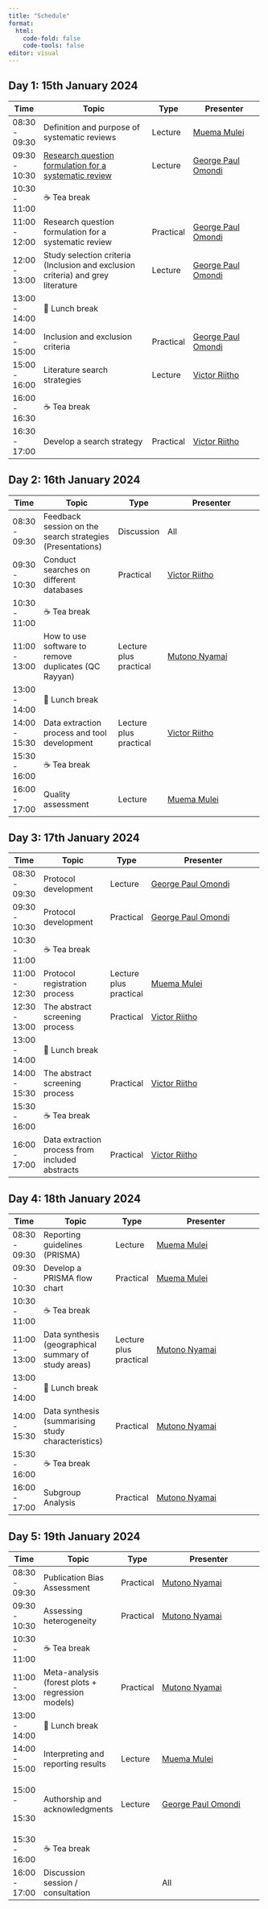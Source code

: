 ```yaml
---
title: "Schedule"
format: 
  html:
    code-fold: false
    code-tools: false
editor: visual
---
```


::: {.callout-note appearance="minimal"}
## Day 1: 15th January 2024
:::

+---------------+--------------------------------------------------------------------------------------------------------------------------------------------------+-----------+---------------------------------------------------------------------------------------+
| Time          | Topic                                                                                                                                            | Type      | Presenter                                                                             |
+===============+==================================================================================================================================================+===========+=======================================================================================+
| 08:30 - 09:30 | Definition and purpose of systematic reviews                                                                                                     | Lecture   | [Muema Mulei](https://cema-africa.uonbi.ac.ke/people/epidemiology/dr-mulei-muema)     |
+---------------+--------------------------------------------------------------------------------------------------------------------------------------------------+-----------+---------------------------------------------------------------------------------------+
| 09:30 - 10:30 | [Research question formulation for a systematic review](https://drive.google.com/drive/folders/1CdOdnsk9ntF1hBlm8WLBPM2gvI6DBUb7?usp=share_link) | Lecture   | [George Paul Omondi](https://globalhealthcenter.umn.edu/staff/george-omondi-paul)     |
+---------------+--------------------------------------------------------------------------------------------------------------------------------------------------+-----------+---------------------------------------------------------------------------------------+
| 10:30 - 11:00 | ☕ Tea break                                                                                                                                     |           |                                                                                       |
+---------------+--------------------------------------------------------------------------------------------------------------------------------------------------+-----------+---------------------------------------------------------------------------------------+
| 11:00 - 12:00 | Research question formulation for a systematic review                                                                                            | Practical | [George Paul Omondi](https://globalhealthcenter.umn.edu/staff/george-omondi-paul)     |
+---------------+--------------------------------------------------------------------------------------------------------------------------------------------------+-----------+---------------------------------------------------------------------------------------+
| 12:00 - 13:00 | Study selection criteria (Inclusion and exclusion criteria) and grey literature                                                                  | Lecture   | [George Paul Omondi](https://globalhealthcenter.umn.edu/staff/george-omondi-paul)     |
+---------------+--------------------------------------------------------------------------------------------------------------------------------------------------+-----------+---------------------------------------------------------------------------------------+
| 13:00 - 14:00 | 🍲 Lunch break                                                                                                                                   |           |                                                                                       |
+---------------+--------------------------------------------------------------------------------------------------------------------------------------------------+-----------+---------------------------------------------------------------------------------------+
| 14:00 - 15:00 | Inclusion and exclusion criteria                                                                                                                 | Practical | [George Paul Omondi](https://globalhealthcenter.umn.edu/staff/george-omondi-paul)     |
+---------------+--------------------------------------------------------------------------------------------------------------------------------------------------+-----------+---------------------------------------------------------------------------------------+
| 15:00 - 16:00 | Literature search strategies                                                                                                                     | Lecture   | [Victor Riitho](https://cema-africa.uonbi.ac.ke/people/epidemiology/dr-victor-riitho) |
+---------------+--------------------------------------------------------------------------------------------------------------------------------------------------+-----------+---------------------------------------------------------------------------------------+
| 16:00 - 16:30 | ☕ Tea break                                                                                                                                     |           |                                                                                       |
+---------------+--------------------------------------------------------------------------------------------------------------------------------------------------+-----------+---------------------------------------------------------------------------------------+
| 16:30 - 17:00 | Develop a search strategy                                                                                                                        | Practical | [Victor Riitho](https://cema-africa.uonbi.ac.ke/people/epidemiology/dr-victor-riitho) |
+---------------+--------------------------------------------------------------------------------------------------------------------------------------------------+-----------+---------------------------------------------------------------------------------------+

::: {.callout-note appearance="minimal"}
## Day 2: 16th January 2024
:::

+---------------+-----------------------------------------------------------+------------------------+---------------------------------------------------------------------------------------+
| Time          | Topic                                                     | Type                   | Presenter                                                                             |
+===============+===========================================================+========================+=======================================================================================+
| 08:30 - 09:30 | Feedback session on the search strategies (Presentations) | Discussion             | All                                                                                   |
+---------------+-----------------------------------------------------------+------------------------+---------------------------------------------------------------------------------------+
| 09:30 - 10:30 | Conduct searches on different databases                   | Practical              | [Victor Riitho](https://cema-africa.uonbi.ac.ke/people/epidemiology/dr-victor-riitho) |
+---------------+-----------------------------------------------------------+------------------------+---------------------------------------------------------------------------------------+
| 10:30 - 11:00 | ☕ Tea break                                              |                        |                                                                                       |
+---------------+-----------------------------------------------------------+------------------------+---------------------------------------------------------------------------------------+
| 11:00 - 13:00 | How to use software to remove duplicates (QC Rayyan)      | Lecture plus practical | [Mutono Nyamai](https://cema-africa.uonbi.ac.ke/people/epidemiology/dr-mutono-nyamai) |
+---------------+-----------------------------------------------------------+------------------------+---------------------------------------------------------------------------------------+
| 13:00 - 14:00 | 🍲 Lunch break                                            |                        |                                                                                       |
+---------------+-----------------------------------------------------------+------------------------+---------------------------------------------------------------------------------------+
| 14:00 - 15:30 | Data extraction process and tool development              | Lecture plus practical | [Victor Riitho](https://cema-africa.uonbi.ac.ke/people/epidemiology/dr-victor-riitho) |
+---------------+-----------------------------------------------------------+------------------------+---------------------------------------------------------------------------------------+
| 15:30 - 16:00 | ☕ Tea break                                              |                        |                                                                                       |
+---------------+-----------------------------------------------------------+------------------------+---------------------------------------------------------------------------------------+
| 16:00 - 17:00 | Quality assessment                                        | Lecture                | [Muema Mulei](https://cema-africa.uonbi.ac.ke/people/epidemiology/dr-mulei-muema)     |
+---------------+-----------------------------------------------------------+------------------------+---------------------------------------------------------------------------------------+

::: {.callout-note appearance="minimal"}
## Day 3: 17th January 2024
:::

+---------------+-------------------------------------------------+------------------------+---------------------------------------------------------------------------------------+
| Time          | Topic                                           | Type                   | Presenter                                                                             |
+===============+=================================================+========================+=======================================================================================+
| 08:30 - 09:30 | Protocol development                            | Lecture                | [George Paul Omondi](https://globalhealthcenter.umn.edu/staff/george-omondi-paul)     |
+---------------+-------------------------------------------------+------------------------+---------------------------------------------------------------------------------------+
| 09:30 - 10:30 | Protocol development                            | Practical              | [George Paul Omondi](https://globalhealthcenter.umn.edu/staff/george-omondi-paul)     |
+---------------+-------------------------------------------------+------------------------+---------------------------------------------------------------------------------------+
| 10:30 - 11:00 | ☕ Tea break                                    |                        |                                                                                       |
+---------------+-------------------------------------------------+------------------------+---------------------------------------------------------------------------------------+
| 11:00 - 12:30 | Protocol registration process                   | Lecture plus practical | [Muema Mulei](https://cema-africa.uonbi.ac.ke/people/epidemiology/dr-mulei-muema)     |
+---------------+-------------------------------------------------+------------------------+---------------------------------------------------------------------------------------+
| 12:30 - 13:00 | The abstract screening process                  | Practical              | [Victor Riitho](https://cema-africa.uonbi.ac.ke/people/epidemiology/dr-victor-riitho) |
+---------------+-------------------------------------------------+------------------------+---------------------------------------------------------------------------------------+
| 13:00 - 14:00 | 🍲 Lunch break                                  |                        |                                                                                       |
+---------------+-------------------------------------------------+------------------------+---------------------------------------------------------------------------------------+
| 14:00 - 15:30 | The abstract screening process                  | Practical              | [Victor Riitho](https://cema-africa.uonbi.ac.ke/people/epidemiology/dr-victor-riitho) |
+---------------+-------------------------------------------------+------------------------+---------------------------------------------------------------------------------------+
| 15:30 - 16:00 | ☕ Tea break                                    |                        |                                                                                       |
+---------------+-------------------------------------------------+------------------------+---------------------------------------------------------------------------------------+
| 16:00 - 17:00 | Data extraction process from included abstracts | Practical              | [Victor Riitho](https://cema-africa.uonbi.ac.ke/people/epidemiology/dr-victor-riitho) |
+---------------+-------------------------------------------------+------------------------+---------------------------------------------------------------------------------------+

::: {.callout-note appearance="minimal"}
## Day 4: 18th January 2024
:::

+---------------+------------------------------------------------------+------------------------+---------------------------------------------------------------------------------------+
| Time          | Topic                                                | Type                   | Presenter                                                                             |
+===============+======================================================+========================+=======================================================================================+
| 08:30 - 09:30 | Reporting guidelines (PRISMA)                        | Lecture                | [Muema Mulei](https://cema-africa.uonbi.ac.ke/people/epidemiology/dr-mulei-muema)     |
+---------------+------------------------------------------------------+------------------------+---------------------------------------------------------------------------------------+
| 09:30 - 10:30 | Develop a PRISMA flow chart                          | Practical              | [Muema Mulei](https://cema-africa.uonbi.ac.ke/people/epidemiology/dr-mulei-muema)     |
+---------------+------------------------------------------------------+------------------------+---------------------------------------------------------------------------------------+
| 10:30 - 11:00 | ☕ Tea break                                         |                        |                                                                                       |
+---------------+------------------------------------------------------+------------------------+---------------------------------------------------------------------------------------+
| 11:00 - 13:00 | Data synthesis (geographical summary of study areas) | Lecture plus practical | [Mutono Nyamai](https://cema-africa.uonbi.ac.ke/people/epidemiology/dr-mutono-nyamai) |
+---------------+------------------------------------------------------+------------------------+---------------------------------------------------------------------------------------+
| 13:00 - 14:00 | 🍲 Lunch break                                       |                        |                                                                                       |
+---------------+------------------------------------------------------+------------------------+---------------------------------------------------------------------------------------+
| 14:00 - 15:30 | Data synthesis (summarising study characteristics)   | Practical              | [Mutono Nyamai](https://cema-africa.uonbi.ac.ke/people/epidemiology/dr-mutono-nyamai) |
+---------------+------------------------------------------------------+------------------------+---------------------------------------------------------------------------------------+
| 15:30 - 16:00 | ☕ Tea break                                         |                        |                                                                                       |
+---------------+------------------------------------------------------+------------------------+---------------------------------------------------------------------------------------+
| 16:00 - 17:00 | Subgroup Analysis                                    | Practical              | [Mutono Nyamai](https://cema-africa.uonbi.ac.ke/people/epidemiology/dr-mutono-nyamai) |
+---------------+------------------------------------------------------+------------------------+---------------------------------------------------------------------------------------+

::: {.callout-note appearance="minimal"}
## Day 5: 19th January 2024
:::

+---------------+--------------------------------------------------+-----------+---------------------------------------------------------------------------------------+
| Time          | Topic                                            | Type      | Presenter                                                                             |
+===============+==================================================+===========+=======================================================================================+
| 08:30 - 09:30 | Publication Bias Assessment                      | Practical | [Mutono Nyamai](https://cema-africa.uonbi.ac.ke/people/epidemiology/dr-mutono-nyamai) |
+---------------+--------------------------------------------------+-----------+---------------------------------------------------------------------------------------+
| 09:30 - 10:30 | Assessing heterogeneity                          | Practical | [Mutono Nyamai](https://cema-africa.uonbi.ac.ke/people/epidemiology/dr-mutono-nyamai) |
+---------------+--------------------------------------------------+-----------+---------------------------------------------------------------------------------------+
| 10:30 - 11:00 | ☕ Tea break                                     |           |                                                                                       |
+---------------+--------------------------------------------------+-----------+---------------------------------------------------------------------------------------+
| 11:00 - 13:00 | Meta-analysis (forest plots + regression models) | Practical | [Mutono Nyamai](https://cema-africa.uonbi.ac.ke/people/epidemiology/dr-mutono-nyamai) |
+---------------+--------------------------------------------------+-----------+---------------------------------------------------------------------------------------+
| 13:00 - 14:00 | 🍲 Lunch break                                   |           |                                                                                       |
+---------------+--------------------------------------------------+-----------+---------------------------------------------------------------------------------------+
| 14:00 - 15:00 | Interpreting and reporting results               | Lecture   | [Muema Mulei](https://cema-africa.uonbi.ac.ke/people/epidemiology/dr-mulei-muema)     |
+---------------+--------------------------------------------------+-----------+---------------------------------------------------------------------------------------+
| 15:00 -       | Authorship and acknowledgments                   | Lecture   | [George Paul Omondi](https://globalhealthcenter.umn.edu/staff/george-omondi-paul)     |
|               |                                                  |           |                                                                                       |
| 15:30         |                                                  |           |                                                                                       |
+---------------+--------------------------------------------------+-----------+---------------------------------------------------------------------------------------+
| 15:30 - 16:00 | ☕ Tea break                                     |           |                                                                                       |
+---------------+--------------------------------------------------+-----------+---------------------------------------------------------------------------------------+
| 16:00 - 17:00 | Discussion session / consultation                |           | All                                                                                   |
+---------------+--------------------------------------------------+-----------+---------------------------------------------------------------------------------------+
